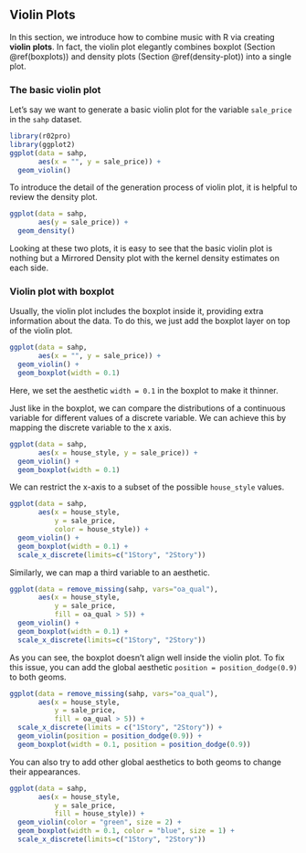 ## Violin Plots {#violin}

In this section, we introduce how to combine music with R via creating **violin plots**. In fact, the violin plot elegantly combines boxplot (Section \@ref(boxplots)) and density plots (Section \@ref(density-plot)) into a single plot. 

### The basic violin plot
Let's say we want to generate a basic violin plot for the variable `sale_price` in the `sahp` dataset.

```r
library(r02pro)
library(ggplot2)
ggplot(data = sahp, 
       aes(x = "", y = sale_price)) + 
  geom_violin()
```

To introduce the detail of the generation process of violin plot, it is helpful to review the density plot.
```r
ggplot(data = sahp, 
       aes(y = sale_price)) +
  geom_density()
```

Looking at these two plots, it is easy to see that the basic violin plot is nothing but a Mirrored Density plot with the kernel density estimates on each side. 

### Violin plot with boxplot
Usually, the violin plot includes the boxplot inside it, providing extra information about the data. To do this, we just add the boxplot layer on top of the violin plot.

```r
ggplot(data = sahp, 
       aes(x = "", y = sale_price)) + 
  geom_violin() +
  geom_boxplot(width = 0.1)
```

Here, we set the aesthetic `width = 0.1` in the boxplot to make it thinner. 

Just like in the boxplot, we can compare the distributions of a continuous variable for different values of a discrete variable. We can achieve this by mapping the discrete variable to the x axis.

```r
ggplot(data = sahp, 
       aes(x = house_style, y = sale_price)) + 
  geom_violin() +
  geom_boxplot(width = 0.1)
```

We can restrict the x-axis to a subset of the possible `house_style` values. 
```r
ggplot(data = sahp, 
       aes(x = house_style, 
           y = sale_price, 
           color = house_style)) + 
  geom_violin() +
  geom_boxplot(width = 0.1) + 
  scale_x_discrete(limits=c("1Story", "2Story"))
```


Similarly, we can map a third variable to an aesthetic.

```r
ggplot(data = remove_missing(sahp, vars="oa_qual"), 
       aes(x = house_style, 
           y = sale_price, 
           fill = oa_qual > 5)) + 
  geom_violin() +
  geom_boxplot(width = 0.1) + 
  scale_x_discrete(limits=c("1Story", "2Story"))
```

As you can see, the boxplot doesn't align well inside the violin plot. To fix this issue, you can add the global aesthetic `position = position_dodge(0.9)` to both geoms. 

```r
ggplot(data = remove_missing(sahp, vars="oa_qual"), 
       aes(x = house_style, 
           y = sale_price, 
           fill = oa_qual > 5)) + 
  scale_x_discrete(limits = c("1Story", "2Story")) +
  geom_violin(position = position_dodge(0.9)) +  
  geom_boxplot(width = 0.1, position = position_dodge(0.9))
```

You can also try to add other global aesthetics to both geoms to change their appearances. 

```r
ggplot(data = sahp, 
       aes(x = house_style, 
           y = sale_price, 
           fill = house_style)) + 
  geom_violin(color = "green", size = 2) + 
  geom_boxplot(width = 0.1, color = "blue", size = 1) + 
  scale_x_discrete(limits=c("1Story", "2Story"))
```

